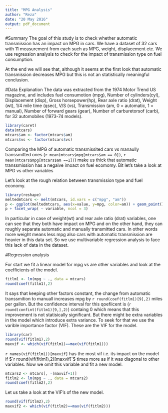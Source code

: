 ```yaml
---
title: "MPG Analysis"
author: "Reza"
date: "20 May 2016"
output: pdf_document
---
```


#Summary
The goal of this study is to check whether automatic transmission has an impact on MPG in cars. We have a dataset of 32 cars with 11 measurement from each such as MPG, weight, displacement etc. We use regression analysis to check for the impact of transmission type on fuel consumption. 

At the end we will see that, although it seems at the first look that automatic transmission decreases MPG but this is not an statistically meaningful conclusion. 

#Data Explanation
The data was extracted from the 1974 Motor Trend US magazine, and includes fuel consumotion (mpg), Number of cylinders(cyl), Displacement (disp), Gross horsepower(hp), Rear axle ratio (drat), Weight (wt), 1/4 mile time (qsec), V/S (vs), Transmission (am, 0 = automatic, 1 = manual), Number of forward gears (gear), Number of carburetorsof (carb),  for 32 automobiles (1973-74 models).

```r
library(caret)
data(mtcars)
mtcars$am <- factor(mtcars$am)
mtcars$vs <- factor(mtcars$vs)
```
Comparing the MPG of automatic transmissited cars vs manaully transsmitted ones (`r mean(mtcars$mpg[mtcars$am == 0])`, `r mean(mtcars$mpg[mtcars$am ==1])`) make us thick that automatic transsmission has a negaive imoact on fuel ecomomy. Bit let's take a look at MPG vs other variables 

Let's look at the rough relation between transmission type and fuel economy.

```r
library(reshape)
meltedmtcars <- melt(mtcars, id.vars = c("mpg", "am"))
p <- ggplot(meltedmtcars, aes(x=value, y=mpg, color=am)) + geom_point()
p + facet_wrap( ~ variable, ncol = 3)
```

In particular in case of weight(wt) and rear axle ratio (drat) variables, one can see that they both have impact on MPG and on the other hand, they can roughly separate automatic and manually transmitted cars. In other words more weight means less mpg also cars with automatic transmission are heavier in this data set. So we use multivariable regression analysis to face this lack of data in the dataset.

#Regression analysis

For start we fit a linear model for mpg vs are other variables and look at the coefficients of the model.
```r
fitlm1 <- lm(mpg ~ ., data = mtcars)
round(coef(fitlm1),2)
```

It says that keeping other factors constant, the change from automatic transsmition to manuall increases mpg by `r round(coef(fitlm1)[9],2)` miles per gallon. But the confidence interval for this qoefiicent is (`r round(confint(fitlm1)[9,],2)`) containg $0$ which means that this improvement is not statisically significant. But there might be extra variables in the model which introduce extra variance. To seek for that we use the varible importance factor (VIF). These are the VIF for the model.

```r
library(car)
round(vif(fitlm1),2)
maxvif <- which(vif(fitlm1)==max(vif(fitlm1)))
```

`r names(vif(fitlm1))[maxvif]` has the most vif i.e. its impact on the model if $`r round(vif(fitlm1),2)[maxvif]`$ times more as if it was diagonal to other variables. Now we omit this variable and fit a new model.
```r
mtcars2 <- mtcars[, -(maxvif+1)]
fitlm2 <- lm(mpg ~ ., data = mtcars2)
round(coef(fitlm2),2)
```
Let us take a look at the VIF's of the new model.
```r
round(vif(fitlm2),2)
maxvif2 <- which(vif(fitlm2)==max(vif(fitlm2)))
```





